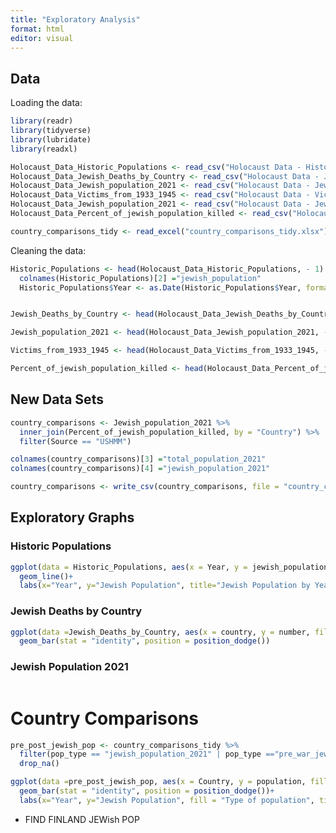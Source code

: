 ```yaml
---
title: "Exploratory Analysis"
format: html
editor: visual
---
```


## Data

Loading the data:

```r
library(readr)
library(tidyverse)
library(lubridate)
library(readxl)

Holocaust_Data_Historic_Populations <- read_csv("Holocaust Data - Historic Populations.csv")
Holocaust_Data_Jewish_Deaths_by_Country <- read_csv("Holocaust Data - Jewish Deaths by Country.csv")
Holocaust_Data_Jewish_population_2021 <- read_csv("Holocaust Data - Jewish population 2021.csv")
Holocaust_Data_Victims_from_1933_1945 <- read_csv("Holocaust Data - Victims from 1933-1945.csv")
Holocaust_Data_Jewish_population_2021 <- read_csv("Holocaust Data - Jewish population 2021.csv")
Holocaust_Data_Percent_of_jewish_population_killed <- read_csv("Holocaust Data - Percent of jewish population killed.csv")

country_comparisons_tidy <- read_excel("country_comparisons_tidy.xlsx")
```

Cleaning the data:

```r
Historic_Populations <- head(Holocaust_Data_Historic_Populations, - 1) 
  colnames(Historic_Populations)[2] ="jewish_population"
  Historic_Populations$Year <- as.Date(Historic_Populations$Year, format = "%Y")


Jewish_Deaths_by_Country <- head(Holocaust_Data_Jewish_Deaths_by_Country, - 1)

Jewish_population_2021 <- head(Holocaust_Data_Jewish_population_2021, - 2)

Victims_from_1933_1945 <- head(Holocaust_Data_Victims_from_1933_1945, - 2)

Percent_of_jewish_population_killed <- head(Holocaust_Data_Percent_of_jewish_population_killed, - 3)
```

## New Data Sets

```r
country_comparisons <- Jewish_population_2021 %>% 
  inner_join(Percent_of_jewish_population_killed, by = "Country") %>% 
  filter(Source == "USHMM")

colnames(country_comparisons)[3] ="total_population_2021"
colnames(country_comparisons)[4] ="jewish_population_2021"

country_comparisons <- write_csv(country_comparisons, file = "country_comparisons.csv")
```

## Exploratory Graphs

### Historic Populations

```r
ggplot(data = Historic_Populations, aes(x = Year, y = jewish_population))+
  geom_line()+
  labs(x="Year", y="Jewish Population", title="Jewish Population by Year (1880 - 2021)")
```

### Jewish Deaths by Country

```r
ggplot(data =Jewish_Deaths_by_Country, aes(x = country, y = number, fill = type))+
  geom_bar(stat = "identity", position = position_dodge())


```

### Jewish Population 2021

```r

```

# Country Comparisons

```r
pre_post_jewish_pop <- country_comparisons_tidy %>% 
  filter(pop_type == "jewish_population_2021" | pop_type =="pre_war_jewish_pop") %>% 
  drop_na()

ggplot(data =pre_post_jewish_pop, aes(x = Country, y = population, fill = pop_type))+
  geom_bar(stat = "identity", position = position_dodge())+
  labs(x="Year", y="Jewish Population", fill = "Type of population", title="Comparison of Jewish Populations in European Countries (Pre-war, 2021)")
```

-   FIND FINLAND JEWish POP
